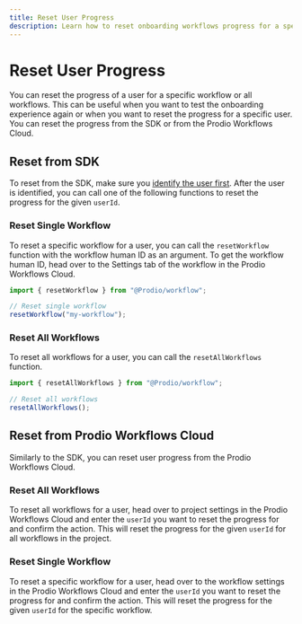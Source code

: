 ```yaml
---
title: Reset User Progress
description: Learn how to reset onboarding workflows progress for a specific user.
---
```


# Reset User Progress

You can reset the progress of a user for a specific workflow or all workflows. This can be useful when you want to test the onboarding experience again or when you want to reset the progress for a specific user. You can reset the progress from the SDK or from the Prodio Workflows Cloud.

## Reset from SDK

To reset from the SDK, make sure you [identify the user first](/getting-started/identify-users). After the user is identified, you can call one of the following functions to reset the progress for the given `userId`.

### Reset Single Workflow

To reset a specific workflow for a user, you can call the `resetWorkflow` function with the workflow human ID as an argument. To get the workflow human ID, head over to the Settings tab of the workflow in the Prodio Workflows Cloud.

```js
import { resetWorkflow } from "@Prodio/workflow";

// Reset single workflow
resetWorkflow("my-workflow");
```

### Reset All Workflows

To reset all workflows for a user, you can call the `resetAllWorkflows` function.

```js
import { resetAllWorkflows } from "@Prodio/workflow";

// Reset all workflows
resetAllWorkflows();
```

## Reset from Prodio Workflows Cloud

Similarly to the SDK, you can reset user progress from the Prodio Workflows Cloud.

### Reset All Workflows



To reset all workflows for a user, head over to project settings in the Prodio Workflows Cloud and enter the `userId` you want to reset the progress for and confirm the action. This will reset the progress for the given `userId` for all workflows in the project.

### Reset Single Workflow



To reset a specific workflow for a user, head over to the workflow settings in the Prodio Workflows Cloud and enter the `userId` you want to reset the progress for and confirm the action. This will reset the progress for the given `userId` for the specific workflow.

